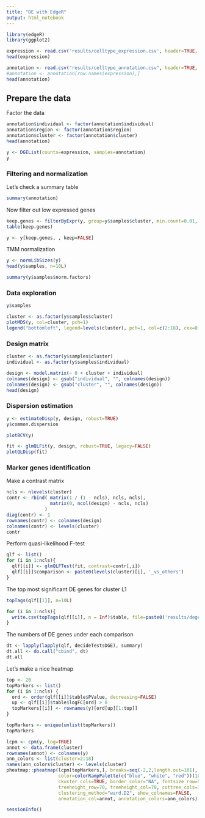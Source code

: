 ```yaml
---
title: "DE with EdgeR"
output: html_notebook
---
```


```r
library(edgeR)
library(ggplot2)
```

```r
expression <- read.csv('results/celltype_expression.csv', header=TRUE, row.names=1)
head(expression)
```

```r
annotation <- read.csv("results/celltype_annotation.csv", header=TRUE, row.names=1)
#annotation <- annotation[row.names(expression),]
head(annotation)
```

## Prepare the data

Factor the data

```r
annotation$individual <- factor(annotation$individual)
annotation$region <- factor(annotation$region)
annotation$cluster <- factor(annotation$cluster)
head(annotation)
```

```r
y <- DGEList(counts=expression, samples=annotation)
y
```

### Filtering and normalization

Let's check a summary table

```r
summary(annotation)
```

Now filter out low expressed genes

```r
keep.genes <- filterByExpr(y, group=y$samples$cluster, min.count=0.01, min.total.count=1)
table(keep.genes)
```

```r
y <- y[keep.genes, , keep=FALSE]
```

TMM normalization

```r
y <- normLibSizes(y)
head(y$samples, n=10L)
```

```r
summary(y$samples$norm.factors)
```

### Data exploration

```r
y$samples
```

```r
cluster <- as.factor(y$samples$cluster)
plotMDS(y, col=cluster, pch=1)
legend("bottomleft", legend=levels(cluster), pch=1, col=c(2:18), cex=0.8, ncol=2)
```

### Design matrix

```r
cluster <- as.factor(y$samples$cluster)
individual <- as.factor(y$samples$individual)

design <- model.matrix(~ 0 + cluster + individual)
colnames(design) <- gsub("individual", "", colnames(design))
colnames(design) <- gsub("cluster", "", colnames(design))
head(design)
```

### Dispersion estimation

```r
y <- estimateDisp(y, design, robust=TRUE)
y$common.dispersion
```

```r
plotBCV(y)
```

```r
fit <- glmQLFit(y, design, robust=TRUE, legacy=FALSE)
plotQLDisp(fit)
```

### Marker genes identification

Make a contrast matrix

```r
ncls <- nlevels(cluster)
contr <- rbind( matrix(1 / (1 - ncls), ncls, ncls),
                matrix(0, ncol(design) - ncls, ncls)
              )
diag(contr) <- 1
rownames(contr) <- colnames(design)
colnames(contr) <- levels(cluster)
contr
```

Perform quasi-likelihood F-test

```r
qlf <- list()
for (i in 1:ncls){
  qlf[[i]] <- glmQLFTest(fit, contrast=contr[,i])
  qlf[[i]]$comparison <- paste0(levels(cluster)[i], '_vs_others')
}
```

The top most significant DE genes for cluster L1

```r
topTags(qlf[[1]], n=10L)
```

```r
for (i in 1:ncls){
  write.csv(topTags(qlf[[i]], n = Inf)$table, file=paste0('results/degenes_', gsub('/', '.', levels(cluster)[i]), '.csv'))
}
```

The numbers of DE genes under each comparison

```r
dt <- lapply(lapply(qlf, decideTestsDGE), summary)
dt.all <- do.call("cbind", dt)
dt.all
```

Let's make a nice heatmap

```r
top <- 20
topMarkers <- list()
for (i in 1:ncls) {
  ord <- order(qlf[[i]]$table$PValue, decreasing=FALSE)
  up <- qlf[[i]]$table$logFC[ord] > 0
  topMarkers[[i]] <- rownames(y)[ord[up][1:top]]
}

topMarkers <- unique(unlist(topMarkers))
topMarkers
```

```r
lcpm <- cpm(y, log=TRUE)
annot <- data.frame(cluster)
rownames(annot) <- colnames(y)
ann_colors <- list(cluster=2:18)
names(ann_colors$cluster) <- levels(cluster)
pheatmap::pheatmap(lcpm[topMarkers,], breaks=seq(-2,2,length.out=101),
                   color=colorRampPalette(c("blue", "white", "red"))(100), scale="row",
                   ckuster_cols=TRUE, border_color="NA", fontsize_row=5,
                   treeheight_row=70, treeheight_col=70, cuttree_cols=7,
                   clustering_method="ward.D2", show_colnames=FALSE,
                   annotation_col=annot, annotation_colors=ann_colors)
```

```r
sessionInfo()
```
